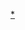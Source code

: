 {{Navbox
|name    = Nitroplus
|listclass = hlist
|title   = [[Nitro+]]
|state = {{{state|collapsed}}}
|group1  = Nitro+
|list1   = [[Phantom -PHANTOM OF INFERNO-]] - [[吸血殲鬼]] - [[鬼哭街]] - [["Hello, world."]] - {{Link-ja|斬魔大聖|斬魔大聖デモンベイン}} - [[沙耶之歌]] - {{lang|ja|{{link-ja|天使ノ二挺拳銃|天使ノ二挺拳銃}}}} - [[塵骸魔京]] - {{link-ja|刃鳴散|刃鳴散らす}} - {{lang|ja|{{Link-ja|サバト鍋-Nitro Amusement Disc-|サバト鍋-Nitro Amusement Disc-}}}} - {{link-ja|機神飛翔|機神飛翔デモンベイン}} - [[字祷子D 妖都最速传说]] - [[月光嘉年华]] - {{lang|ja|{{link-ja|続・殺戮のジャンゴ -地獄の賞金首-|続・殺戮のジャンゴ -地獄の賞金首-}}}} - [[NITRO+ROYALE -HEROINES DUEL-]] - [[STAR MINE GIRL]] - [[STAR MINE GIRL|STAR MINE GIRL SPECIAL]] - [[裝甲惡鬼村正]] - [[ザナエル]] - [[超級索尼子|SONICOMI]] - {{lang|ja|{{link-ja|フェノメノ 美鶴木夜石は怖がらない ビジュアルノベル版|フェノメノ}}}} - [[罪恶王冠|罪恶王冠：失落的圣诞]] - [[你和她和她的恋爱。]] - [[Nitroplus Blasterz: Heroines Infinite Duel]] - {{link-ja|凍京NECRO|凍京NECRO〈トウキョウ・ネクロ〉}}
|group2  = [[5pb.]]×[[Nitro+]]
|list2   = [[科學ADV系列]]（[[CHAOS;HEAD]] - [[命运石之门|STEINS;GATE]] - [[ROBOTICS;NOTES]] - [[CHAOS;CHILD]]）
|group3  = [[Nitro+CHiRAL]]
|list3   = [[咎狗之血]] - [[Lamento -BEYOND THE VOID-]] - {{lang|ja|[[キラル盛]]}} - [[sweet pool]] - {{lang|ja|[[偽りのアルカネット]]}} - [[DRAMAtical Murder]] - [[DRAMAtical Murder|DRAMAtical Murder re:connect]] - [[DRAMAtical Murder|DRAMAtical Murder re:code]]
|group4  = 参加作品
|list4  = 
 {{Navbox subgroup
  |group1 = 书籍
  |list1  = {{lang|ja|{{link-ja|白貌の伝道師|白貌の伝道師}}}} - [[Fate/Zero]] - [[學園孤島]]
  |group2 = 影像作品
  |list2  = [[熱風海陸]] - [[Phantom -PHANTOM OF INFERNO-|Phantom -PHANTOM THE ANIMATION-]] - {{lang|ja|{{link-ja|機神咆吼デモンベイン|機神咆吼デモンベイン (アニメ)}}}} - [[Gothic Lolita Fighting Sequence]] - [[蒼色騎士]] - [[Phantom -PHANTOM OF INFERNO-|Phantom ～Requiem for the Phantom～]] - [[咎狗之血]] - [[魔法少女小圓]]（[[剧场版 魔法少女小圆|劇場版]]） - [[Fate/Zero]] - [[心理测量者]] - [[樂園追放]] - [[翠星上的加爾岡緹亞]] - [[假面騎士鎧武]]（[[劇場版 假面騎士鎧武 足球大決戰！黃金果實爭奪杯！|劇場版]]） - [[SONIANI -SUPER SONICO THE ANIMATION-|超級索尼子]] - [[DRAMAtical Murder]] - [[ALDNOAH.ZERO]] - [[學園孤島]] - [[雙槍激鬥]]- [[Thunderbolt Fantasy 東離劍遊紀]]
  |group3 = 其他
  |list3  = [[Muv-Luv]] - [[Muv-Luv Alternative]] - [[夜明前的琉璃色]] - {{lang|ja|{{link-ja|クイーンズゲイト 門を開く者 アリス|クイーンズゲイト}}}} - [[fortissimo//Akkord:Bsusvier|fortissimo系列]] - [[罪恶王冠]] - {{lang|ja|{{link-ja|伏 銀華と氷刃の猟奇録|伏 鉄砲娘の捕物帳}}}} - [[ちびママ]] - {{lang|ja|{{link-ja|シャマナシャマナ 〜月とこころと太陽の魔法〜|シャマナシャマナ 〜月とこころと太陽の魔法〜}}}} - [[處女愛上姊姊]] - [[魔法少女小圓相關作品|魔法少女小圆Portable]] - [[雙槍激鬥]] - [[刀劍亂舞]]
 }}
|group5 = 主要工作人员
|list5  = {{link-ja|でじたろう|でじたろう}} - [[虛淵玄]] - {{lang|ja|{{link-ja|鋼屋ジン|鋼屋ジン}}}} - {{Link-ja|奈良原一鐵|奈良原一鉄}} - {{lang|ja|{{link-ja|下倉バイオ|下倉バイオ}}}} - {{link-ja|一肇|一肇}} - [[津路参汰]] - [[なまにくATK]] - {{lang|ja|[[石渡マコト]]}}
|group6 = 员工
|list6  = {{Link-ja|中央東口|中央東口}} - {{Link-ja|矢野口君|矢野口君}} - {{Link-ja|Niθ|Niθ}} - {{Link-ja|南野信吾|南野信吾}} - [[阳太]] - {{Link-ja|たたなかな|たたなかな}} - {{Link-ja|ジョイまっくす|ジョイまっくす}}
|group7 = 相关人物
|list7  = [[伊藤香奈子]]
|group8 = 相关項目
|list8  = {{Link-ja|Digiturbo|デジターボ}}（{{Link-ja|GEORIDE|GEORIDE}} - [[鍊金術士系列|瑪那鍊金術2 ～沒落學園與鍊金術士們～]] - {{Link-ja|スクールライブ|スクールライブ}}） - [[千代连]]（[[âge]] - [[0verflow]]） - {{Link-ja|Iris motion graphics|Iris motion graphics}} - {{Link-ja|ZIZZ STUDIO|ZIZZ STUDIO}} - {{Link-ja|MAGES.|MAGES.}} - [[超級索尼子]]
}}<noinclude>
[[Category:Nitro+|*]]
</noinclude>